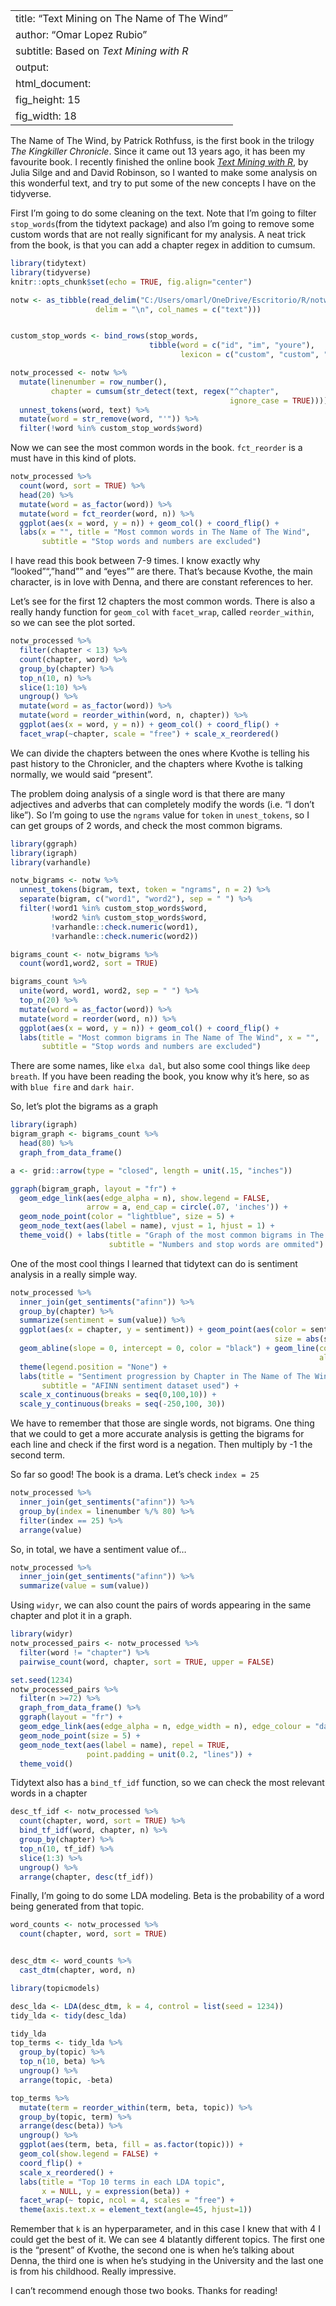 <style type="text/css">
.main-container {
  max-width: 1600px;
  margin-left: auto;
  margin-right: auto;
}
</style>
---
title: "Text Mining on The Name of The Wind"
author: "Omar Lopez Rubio"
subtitle: Based on *Text Mining with R*
output:
  html_document:
    fig_height: 15
    fig_width: 18
---
The Name of The Wind, by Patrick Rothfuss, is the first book in the trilogy
*The Kingkiller Chronicle*. Since it came out 13 years ago, it has been
my favourite book.
I recently finished the online book 
[*Text Mining with R*](https://www.tidytextmining.com/), by Julia Silge and and David Robinson, so I wanted to make some analysis on this wonderful text, and try to put some of the new concepts I have on the tidyverse.

First I'm going to do some cleaning on the text. Note that I'm going to filter `stop_words`(from the tidytext package) and also I'm going to remove some custom words that are not really significant for my analysis.
A neat trick from the book, is that you can add a chapter regex in addition to cumsum.
```r
library(tidytext)
library(tidyverse)
knitr::opts_chunk$set(echo = TRUE, fig.align="center")

notw <- as_tibble(read_delim("C:/Users/omarl/OneDrive/Escritorio/R/notw.txt",
                   delim = "\n", col_names = c("text")))


custom_stop_words <- bind_rows(stop_words,
                               tibble(word = c("id", "im", "youre"),
                                      lexicon = c("custom", "custom", "custom")))

notw_processed <- notw %>%
  mutate(linenumber = row_number(),
         chapter = cumsum(str_detect(text, regex("^chapter", 
                                                 ignore_case = TRUE)))) %>%
  unnest_tokens(word, text) %>%
  mutate(word = str_remove(word, "'")) %>%
  filter(!word %in% custom_stop_words$word) 
```


Now we can see the most common words in the book. `fct_reorder` is a must have in this kind of plots.

```r
notw_processed %>%
  count(word, sort = TRUE) %>%
  head(20) %>%
  mutate(word = as_factor(word)) %>%
  mutate(word = fct_reorder(word, n)) %>%
  ggplot(aes(x = word, y = n)) + geom_col() + coord_flip() + 
  labs(x = "", title = "Most common words in The Name of The Wind",
       subtitle = "Stop words and numbers are excluded")
```

I have read this book between 7-9 times. I know exactly why "looked"", "hand"" and "eyes"" are there. That's because Kvothe, the main character, is in love with Denna, and there are constant references to her.

Let's see for the first 12 chapters the most common words. There is also a really handy function for `geom_col` with `facet_wrap`, called `reorder_within`, so we can see the plot sorted.

```r
notw_processed %>%
  filter(chapter < 13) %>%
  count(chapter, word) %>%
  group_by(chapter) %>%
  top_n(10, n) %>%
  slice(1:10) %>%
  ungroup() %>%
  mutate(word = as_factor(word)) %>%
  mutate(word = reorder_within(word, n, chapter)) %>%
  ggplot(aes(x = word, y = n)) + geom_col() + coord_flip() + 
  facet_wrap(~chapter, scale = "free") + scale_x_reordered() 

```

We can divide the chapters between the ones where Kvothe is telling his past history to the Chronicler, and the chapters where Kvothe is talking normally, we would said "present".


The problem doing analysis of a single word is that there are many adjectives and adverbs that can completely modify the words (i.e. "I don't like"). So I'm going to use the `ngrams` value for `token` in `unest_tokens`, so I can get groups of 2 words, and check the most common bigrams.

```r

library(ggraph)
library(igraph)
library(varhandle)

notw_bigrams <- notw %>%
  unnest_tokens(bigram, text, token = "ngrams", n = 2) %>%
  separate(bigram, c("word1", "word2"), sep = " ") %>%
  filter(!word1 %in% custom_stop_words$word,
         !word2 %in% custom_stop_words$word,
         !varhandle::check.numeric(word1),
         !varhandle::check.numeric(word2))

bigrams_count <- notw_bigrams %>%
  count(word1,word2, sort = TRUE)

bigrams_count %>%
  unite(word, word1, word2, sep = " ") %>%
  top_n(20) %>%
  mutate(word = as_factor(word)) %>%
  mutate(word = reorder(word, n)) %>%
  ggplot(aes(x = word, y = n)) + geom_col() + coord_flip() + 
  labs(title = "Most common bigrams in The Name of The Wind", x = "",
       subtitle = "Stop words and numbers are excluded")

```

There are some names, like `elxa dal`, but also some cool things like `deep breath`. If you have been reading the book, you know why it's here, so as with `blue fire` and `dark hair`.

So, let's plot the bigrams as a graph

```r
library(igraph)
bigram_graph <- bigrams_count %>%
  head(80) %>%
  graph_from_data_frame()

a <- grid::arrow(type = "closed", length = unit(.15, "inches"))

ggraph(bigram_graph, layout = "fr") +
  geom_edge_link(aes(edge_alpha = n), show.legend = FALSE,
                 arrow = a, end_cap = circle(.07, 'inches')) +
  geom_node_point(color = "lightblue", size = 5) +
  geom_node_text(aes(label = name), vjust = 1, hjust = 1) +
  theme_void() + labs(title = "Graph of the most common bigrams in The Name of The Wind",
                      subtitle = "Numbers and stop words are ommited")

```


One of the most cool things I learned that tidytext can do is sentiment analysis in a really simple way.

```r
notw_processed %>%
  inner_join(get_sentiments("afinn")) %>%
  group_by(chapter) %>%
  summarize(sentiment = sum(value)) %>%
  ggplot(aes(x = chapter, y = sentiment)) + geom_point(aes(color = sentiment > 0,
                                                           size = abs(sentiment))) +
  geom_abline(slope = 0, intercept = 0, color = "black") + geom_line(color = "black",
                                                                     alpha = 0.6) + 
  theme(legend.position = "None") + 
  labs(title = "Sentiment progression by Chapter in The Name of The Wind",
       subtitle = "AFINN sentiment dataset used") +
  scale_x_continuous(breaks = seq(0,100,10)) + 
  scale_y_continuous(breaks = seq(-250,100, 30))

```

We have to remember that those are single words, not bigrams. One thing
that we could to get a more accurate analysis is getting the bigrams for each line and check if the first word is a negation. Then multiply by -1 the second term.

So far so good! The book is a drama. Let's check `index = 25`


```r
notw_processed %>% 
  inner_join(get_sentiments("afinn")) %>% 
  group_by(index = linenumber %/% 80) %>% 
  filter(index == 25) %>%
  arrange(value)
```

So, in total, we have a sentiment value of...
```r
notw_processed %>%
  inner_join(get_sentiments("afinn")) %>%
  summarize(value = sum(value))
```

Using `widyr`, we can also count the pairs of words appearing in the same
chapter and plot it in a graph.
```r
library(widyr)
notw_processed_pairs <- notw_processed %>%
  filter(word != "chapter") %>%
  pairwise_count(word, chapter, sort = TRUE, upper = FALSE) 

set.seed(1234)
notw_processed_pairs %>%
  filter(n >=72) %>%
  graph_from_data_frame() %>%
  ggraph(layout = "fr") +
  geom_edge_link(aes(edge_alpha = n, edge_width = n), edge_colour = "darkred") +
  geom_node_point(size = 5) +
  geom_node_text(aes(label = name), repel = TRUE, 
                 point.padding = unit(0.2, "lines")) +
  theme_void()

```

Tidytext also has a `bind_tf_idf` function, so we can check the most relevant words in a chapter

```r
desc_tf_idf <- notw_processed %>% 
  count(chapter, word, sort = TRUE) %>%
  bind_tf_idf(word, chapter, n) %>%
  group_by(chapter) %>%
  top_n(10, tf_idf) %>%
  slice(1:3) %>%
  ungroup() %>%
  arrange(chapter, desc(tf_idf))
```


Finally, I'm going to do some LDA modeling. Beta is the probability of a
word being generated from that topic.

```r

word_counts <- notw_processed %>%
  count(chapter, word, sort = TRUE)


desc_dtm <- word_counts %>%
  cast_dtm(chapter, word, n)

library(topicmodels)

desc_lda <- LDA(desc_dtm, k = 4, control = list(seed = 1234))
tidy_lda <- tidy(desc_lda)

tidy_lda
top_terms <- tidy_lda %>%
  group_by(topic) %>%
  top_n(10, beta) %>%
  ungroup() %>%
  arrange(topic, -beta)

top_terms %>%
  mutate(term = reorder_within(term, beta, topic)) %>%
  group_by(topic, term) %>%    
  arrange(desc(beta)) %>%  
  ungroup() %>%
  ggplot(aes(term, beta, fill = as.factor(topic))) +
  geom_col(show.legend = FALSE) +
  coord_flip() +
  scale_x_reordered() +
  labs(title = "Top 10 terms in each LDA topic",
       x = NULL, y = expression(beta)) +
  facet_wrap(~ topic, ncol = 4, scales = "free") + 
  theme(axis.text.x = element_text(angle=45, hjust=1))

```

Remember that `k` is an hyperparameter, and in this case I knew that with 4 I could get the best of it. We can see 4 blatantly different topics. The first one is the "present" of Kvothe, the second one is when he's talking about Denna, the third one is when he's studying in the University and the last one is from his childhood. Really impressive.

I can't recommend enough those two books.
Thanks for reading!
